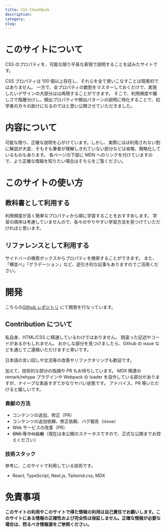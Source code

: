```yaml
---
title: CSS CheatBook
description:
category:
slug:
---
```


# このサイトについて

CSS のプロパティを、可能な限り平易な表現で説明することを試みたサイトです。

CSS プロパティは 100 個以上存在し、それらを全て使いこなすことは現実的ではありません。
一方で、全プロパティの数割をマスターしておくだけで、実現したいデザインの大部分はは再現することができます。
そこで、利用頻度や難しさで階層分けし、頻出プロパティや頻出パターンの説明に特化することで、初学者の方々の助けになるのではと思い公開させていただきました。

# 内容について

可能な限り、正確な説明を心がけています。しかし、実際にほぼ利用されない割に解説が大変、そもそも筆者が理解しきれていない部分などは省略、簡略化しているものもあります。
各ページの下部に MDN へのリンクを付けていますので、より正確な情報を知りたい場合はそちらをご覧ください。

# このサイトの使い方

## 教科書として利用する

利用頻度が高く簡単なプロパティから順に学習することをおすすめします。
学習の順序は考慮していませんので、各々のやりやすい学習方法を見つけていただければと思います。

## リファレンスとして利用する

サイドバーの検索ボックスからプロパティを検索することができます。
また、「横並べ」「グラデーション」など、逆引き的な記事もありますのでご活用ください。

# 開発

こちらの[Github レポジトリ](https://github.com/yuta-ike/css-cheet-sheet) にて開発を行なっています。

## Contribution について

私自身、HTML/CSS に精通しているわけではありません。
間違った記述やコードがあるかもしれません。
おかしな部分を見つけましたら、Github の issue などを通じてご連絡いただけますと幸いです。

日本語の言い回しや文法等の改善やリファクタリングも歓迎です。

加えて、技術的な部分の指摘や PR もお待ちしています。
MDX 関連の remark/rehype プラグインや Webpack の loader を自作している部分がありますが、ナイーブな実装すぎてかなりヤバい状態です。
アドバイス、PR 等いただけると嬉しいです。

### 貢献の方法

- コンテンツの追加、修正（PR）
- コンテンツの追加依頼、修正依頼、バグ報告（issue）
- Web サービスの改善（PR）
- ~~SNS 等での拡散~~（現在は未公開のステータスですので、正式な公開までお控えください）

### 技術スタック

参考に、このサイトで利用している技術です。

- React, TypeScript, Next.js, Tailwind.css, MDX

# 免責事項

**このサイトの利用やこのサイトで得た情報の利用は自己責任でお願いします。このサイトにある情報の正確性および完全性は保証しません。正確な情報が必要な場合は、然るべき情報源をご参照ください。**
